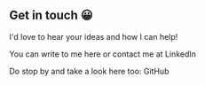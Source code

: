
## Get in touch 😀

I'd love to hear your ideas and how I can help!

You can write to me <ExternalLink href="mailto:anneraj73@gmail.com">here</ExternalLink> or contact me at <ExternalLink href="https://www.linkedin.com/in/annedeepa/">LinkedIn</ExternalLink>

Do stop by and take a look here too: <ExternalLink href="https://github.com/DeepaPrasanna">GitHub</ExternalLink>
